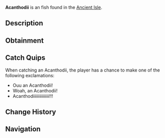 {{FishInfobox
|image          = Acanthodii.png
|rarity         = Unusual
|sea            = First Sea
|location       = [[Ancient Isle]]
|sublocation    = 
|sources        = Fishing Rod
|radar_location = 
|xp             = 130
|weather        = 
|time           = 
|season         = Winter
|bait           = 
|base_weight    = 16
|base_value     = 160
|weight_range   = 3
|base_chance    = 41
|base_resil     = 70
}}
'''Acanthodii''' is an {{Rarity|Unusual}} fish found in the [[Ancient Isle]].

== Description ==
{{Description|Acanthodii, commonly known as Spiny Sharks, possess many scales that form a diamond pattern along its body. They prey on smaller creatures among the Ancient Isle's waters, and are active both during the day and night. They went extinct around 250 million years ago, at the end of the Permian period.|Bestiary Entry}}

== Obtainment ==
{{Description|Can be found in the waters of the Ancient Isle.|Bestiary Hint}}
{{Fish Availability|
Ancient Isle/Surrounding Ocean
|top_rods      = 
Astralhook Rod\67665.87\121193.24;
Ethereal Prism Rod\64025.73\91241.06;
Fast Rod\61531.85\55495.03;
No-Life Rod\59645.85\54033.6;
Leviathan's Fang Rod\59570.91\61949.27;
Fortune Rod\35949.3\64389.95;
Kraken Rod\50007.29\55779.52;
Seraphic Rod\59185.2\53616.3;
Challenger's Rod\54214.05\49112.9;
Rod Of The Forgotten Fang\54049.28\48963.64;
Verdant Shear Rod\50483.1\45733.85;
Zeus Rod\50450.85\45703.79;
Rod Of The Depths\49098.6\44478.78;
Avalanche Rod\48968.9\37528.97;
Depthseeker Rod\48372.27\41858.11;
Blazebringer Rod\47611.33\43132.25;
Rod Of The Exalted One\46693.2\44620.46;
Trident Rod\42000.95\38049.67;
Free Spirit Rod\41896.33\37954.9;
Volcanic Rod\38286.76\34684.25;
Steady Rod\28239.36\16515.28
|recommended   = Ethereal Prism Rod
}}

== Catch Quips ==
When catching an Acanthodii, the player has a chance to make one of the following exclamations:
* Ouu an Acanthodii!
* Woah, an Acanthodii!
* Acanthodiiiiiiiiiiiiiii!!!

== Change History ==
{{Change History|{{subst:Current Version}}}}

== Navigation ==
{{Fish Navbox|Ancient Isle}}